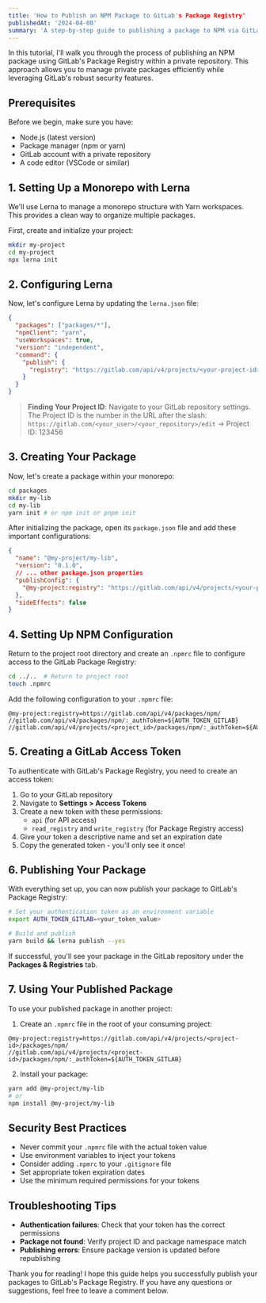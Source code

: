 ```yaml
---
title: 'How to Publish an NPM Package to GitLab's Package Registry'
publishedAt: '2024-04-08'
summary: 'A step-by-step guide to publishing a package to NPM via GitLab's Package Registry in a private repository, using Node.js, npm/yarn, and Lerna.'
---
```


In this tutorial, I'll walk you through the process of publishing an NPM package using GitLab's Package Registry within a private repository. This approach allows you to manage private packages efficiently while leveraging GitLab's robust security features.

## Prerequisites

Before we begin, make sure you have:

- Node.js (latest version)
- Package manager (npm or yarn)
- GitLab account with a private repository
- A code editor (VSCode or similar)

## 1. Setting Up a Monorepo with Lerna

We'll use Lerna to manage a monorepo structure with Yarn workspaces. This provides a clean way to organize multiple packages.

First, create and initialize your project:

```bash
mkdir my-project
cd my-project
npx lerna init
```

## 2. Configuring Lerna

Now, let's configure Lerna by updating the `lerna.json` file:

```json
{
  "packages": ["packages/*"],
  "npmClient": "yarn",
  "useWorkspaces": true,
  "version": "independent",
  "command": {
    "publish": {
      "registry": "https://gitlab.com/api/v4/projects/<your-project-id>/packages/npm/"
    }
  }
}
```

> **Finding Your Project ID**: Navigate to your GitLab repository settings. The Project ID is the number in the URL after the slash: `https://gitlab.com/<your_user>/<your_repository>/edit` → Project ID: 123456

## 3. Creating Your Package

Now, let's create a package within your monorepo:

```bash
cd packages
mkdir my-lib
cd my-lib
yarn init # or npm init or pnpm init
```

After initializing the package, open its `package.json` file and add these important configurations:

```json
{
  "name": "@my-project/my-lib",
  "version": "0.1.0",
  // ... other package.json properties
  "publishConfig": {
    "@my-project:registry": "https://gitlab.com/api/v4/projects/<your-project-id>/packages/npm/"
  },
  "sideEffects": false
}
```

## 4. Setting Up NPM Configuration

Return to the project root directory and create an `.npmrc` file to configure access to the GitLab Package Registry:

```bash
cd ../..  # Return to project root
touch .npmrc
```

Add the following configuration to your `.npmrc` file:

```
@my-project:registry=https://gitlab.com/api/v4/packages/npm/
//gitlab.com/api/v4/packages/npm/:_authToken=${AUTH_TOKEN_GITLAB}
//gitlab.com/api/v4/projects/<project_id>/packages/npm/:_authToken=${AUTH_TOKEN_GITLAB}
```

## 5. Creating a GitLab Access Token

To authenticate with GitLab's Package Registry, you need to create an access token:

1. Go to your GitLab repository
2. Navigate to **Settings > Access Tokens**
3. Create a new token with these permissions:
   - `api` (for API access)
   - `read_registry` and `write_registry` (for Package Registry access)
4. Give your token a descriptive name and set an expiration date
5. Copy the generated token - you'll only see it once!

## 6. Publishing Your Package

With everything set up, you can now publish your package to GitLab's Package Registry:

```bash
# Set your authentication token as an environment variable
export AUTH_TOKEN_GITLAB=<your_token_value>

# Build and publish
yarn build && lerna publish --yes
```

If successful, you'll see your package in the GitLab repository under the **Packages & Registries** tab.

## 7. Using Your Published Package

To use your published package in another project:

1. Create an `.npmrc` file in the root of your consuming project:

```
@my-project:registry=https://gitlab.com/api/v4/projects/<project-id>/packages/npm/
//gitlab.com/api/v4/projects/<project-id>/packages/npm/:_authToken=${AUTH_TOKEN_GITLAB}
```

2. Install your package:

```bash
yarn add @my-project/my-lib
# or
npm install @my-project/my-lib
```

## Security Best Practices

- Never commit your `.npmrc` file with the actual token value
- Use environment variables to inject your tokens
- Consider adding `.npmrc` to your `.gitignore` file
- Set appropriate token expiration dates
- Use the minimum required permissions for your tokens

## Troubleshooting Tips

- **Authentication failures**: Check that your token has the correct permissions
- **Package not found**: Verify project ID and package namespace match
- **Publishing errors**: Ensure package version is updated before republishing

Thank you for reading! I hope this guide helps you successfully publish your packages to GitLab's Package Registry. If you have any questions or suggestions, feel free to leave a comment below.
